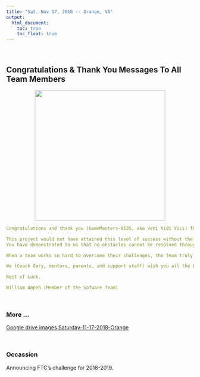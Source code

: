 ```yaml
---
title: "Sat. Nov 17, 2018 -- Orange, VA"
output:
  html_document:
    toc: true
    toc_float: true
---
```


<br>

## Congratulations & Thank You Messages To All Team Members

<center><img src="images/Saturday-11-17-2018-Orange_VA/extra/Capture.PNG" width="350px"></center>  

```yaml
Congratulations and thank you (GameMasters-8535, aka Veni Vidi Vici) for your hard work, dedication, and success in today’s event at Orange County, VA. As you observed, there is nothing like a “pro” when it comes to commitment and team effort. You have proved to us (your mentors, parents, Coach Gary, and all the supporting staff) to us that hard work and coordination can accomplish anything. We are indeed very proud to be part of the GameMasters-8535 team and have no doubt that our team has elevated itself to another level of success in spite of the challenges that came our way. Congratulations!!!

This project would not have attained this level of success without the great talents, cooperation and gameplay from superb team members like you. Thank you all for your unparallel contributions to this great team!!!
You have demonstrated to us that no obstacles cannot be resolved through the collective effort of a well-combined team. Keep up this positive team collaboration spirit! 

When a team works so hard to overcome their challenges, the team truly deserves a day off, so thanks to Coach Gary for giving everyone a day off to rest, think through our methods, strategies, and design rationales, to help us come up with superb enhancement strategies. 

We (Coach Gary, mentors, parents, and support staff) wish you all the best of luck in your future project assignments. 

Best of Luck,

William Ampeh (Member of the Sofware Team)

```
<br> 

### More ...

[Google drive images Saturday-11-17-2018-Orange](https://drive.google.com/drive/folders/1TgYwivyGl_R45P0yLfDSHxES6m2wuw5W?usp=sharing)

<br>

### Occassion
Announcing FTC's challenge for 2018-2019. 

